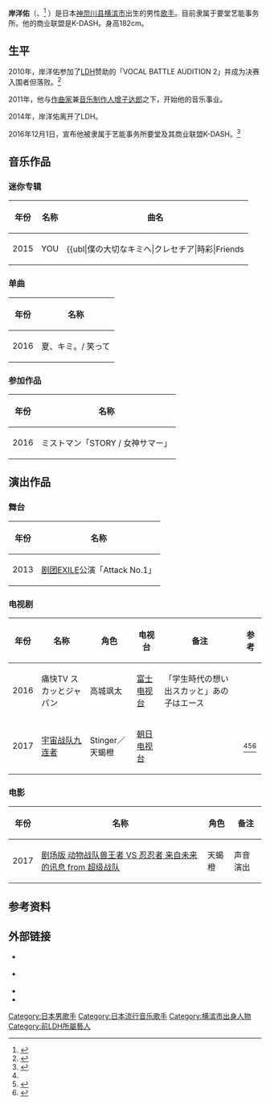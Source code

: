 {{Infobox musical artist
| name = 岸洋佑
| native_name = 岸 洋佑
| native_name_lang = ja
| image =
| birth_date = {{birth date and age|1993|7|2|df=yes}}
| birth_place = {{JPN}}[[神奈川县|神奈川县]][[横滨市|横滨市]]
| background = solo_singer
| genre = [[日本流行音乐|日本流行音乐]]
| occupation = 歌手
| instrument = {{hlist|[[歌手|声乐]]|[[吉他|吉他]]}}
| website = {{official website|http://kishiyosuke.jp/}}
}}
'''岸洋佑'''（{{lang-ja|きし ようすけ}}、{{bd|1993年|7月2日|catIdx=Kishi Yosuke}}<ref>{{cite web|url=http://kishiyosuke.jp/profile/|title=个人资料|work=岸洋佑官方网站|language=ja|accessdate=2017年1月25日|archive-url=https://web.archive.org/web/20170208102530/http://kishiyosuke.jp/profile/|archive-date=2017年2月8日|dead-url=yes}}</ref> ）是日本[[神奈川县|神奈川县]][[横滨市|横滨市]]出生的男性[[歌手|歌手]]。目前隶属于要堂艺能事务所。他的商业联盟是K-DASH。身高182cm。

==生平==
2010年，岸洋佑参加了[[LDH_(艺能事务所)|LDH]]赞助的「VOCAL BATTLE AUDITION 2」并成为决赛入围者但落败。<ref name="model press">{{cite web|url=https://mdpr.jp/news/detail/1649362|title=「スーパー戦隊」新シリーズ、キャスト発表　初の9人組|work=Model Press|language=ja|publisher=Net Native|date=2016年12月26日|accessdate=2017年1月25日|archive-date=2017年9月29日|archive-url=https://web.archive.org/web/20170929081233/https://mdpr.jp/news/detail/1649362|dead-url=no}}</ref>

2011年，他与[[作曲家|作曲家]]兼[[音乐制作人|音乐制作人]][[增子达郎|增子达郎]]之下，开始他的音乐事业。

2014年，岸洋佑离开了LDH。

2016年12月1日，宣布他被隶属于艺能事务所要堂及其商业联盟K-DASH。<ref>{{cite article|author=岸洋佑|date=2016年12月1日|url=https://twitter.com/YosukeYou/status/804195609695522816|title=事務所は要堂というところですっ|language=ja|publisher=[[Twitter|Twitter]]|accessdate=2017年1月25日|archive-date=2020年5月8日|archive-url=https://web.archive.org/web/20200508143210/https://twitter.com/YosukeYou/status/804195609695522816|dead-url=no}}</ref>

==音乐作品==
===迷你专辑===
{|class="wikitable"
|-
! 年份
! 名称
! 曲名
|-
| 2015 || YOU || {{ubl|僕の大切なキミへ|クレセチア|時彩|Friends!!!|花咲く涙|明日|BONUS TRACK : A Time For Christmas -Demo ver-}}
|}

===单曲===
{|class="wikitable"
|-
! 年份
! 名称
|-
| 2016 || 夏、キミ。/ 笑って
|}

===参加作品===
{|class="wikitable"
|-
! 年份
! 名称
|-
| 2016 || ミストマン「STORY / 女神サマー」
|}

==演出作品==
===舞台===
{|class="wikitable"
|-
! 年份
! 名称
|-
| 2013 || [[剧团EXILE|剧团EXILE]]公演「Attack No.1」
|}

===电视剧===
{|class="wikitable"
|-
! 年份
! 名称
! 角色
! 电视台
! 备注
! 参考
|-
| 2016 || 痛快TV スカッとジャパン || 高城飒太 || [[富士电视台|富士电视台]] || 「学生時代の想い出スカッと」あの子はエース ||
|-
| 2017 || [[宇宙战队九连者|宇宙战队九连者]] || Stinger／天蝎橙 || [[朝日电视台|朝日电视台]] || ||<ref name="model press"/><ref>{{cite web|url=http://www.cinematoday.jp/page/N0088564|title=スーパー戦隊41作目「キュウレンジャー」は宇宙×星座モチーフ！史上初9人組スタート|language=ja|publisher=Cinema Today|date=2016年12月26日|accessdate=2017年1月25日|archive-date=2016年12月27日|archive-url=https://web.archive.org/web/20161227175001/http://www.cinematoday.jp/page/N0088564|dead-url=no}}</ref><ref>{{cite web|url=http://news.livedoor.com/article/detail/12463386/|title=「宇宙戦隊キュウレンジャー」が2017年2月12日放送開始 史上最多の9人組|work=Livedoor News|language=ja|date=2016年12月26日|accessdate=2017年1月25日|archive-date=2017年9月4日|archive-url=https://web.archive.org/web/20170904155210/http://news.livedoor.com/article/detail/12463386/|dead-url=no}}</ref>
|}

===电影===
{| class="wikitable sortable"
|-
! 年份
! 名称
! 角色
! class="unsortable" | 备注
|-
| 2017
| [[剧场版_动物战队兽王者_VS_忍忍者_来自未来的讯息_from_超级战队|剧场版 动物战队兽王者 VS 忍忍者 来自未来的讯息 from 超级战队]]
| 天蝎橙
| 声音演出
|}

==参考资料==
{{Reflist}}

==外部链接==
*{{official website|http://kishiyosuke.jp/}} {{ja icon}}
*{{official website|http://ameblo.jp/kishi-yosuke/|岸洋佑官方博客 Powered by Ameba}} {{ja icon}}
*{{Twitter|YosukeYou|岸洋佑}}
*{{Instagram|yosuke_kishi|岸洋佑}}

{{start box}}
{{succession box|[[村上幸平|村上幸平]]<br />（[[動物戰隊獸王者|動物戰隊獸王者]]）|目前最新一任|日本[[超級戰隊系列|超級戰隊系列]]橙色戰士演員<br />[[宇宙戰隊九連者|宇宙戰隊九連者]]|2017年2月12日-2018年2月4日}}
{{end box}}

{{DEFAULTSORT:Kishi Yosuke}}
[[Category:日本男歌手|Category:日本男歌手]]
[[Category:日本流行音乐歌手|Category:日本流行音乐歌手]]
[[Category:横滨市出身人物|Category:横滨市出身人物]]
[[Category:前LDH所屬藝人|Category:前LDH所屬藝人]]